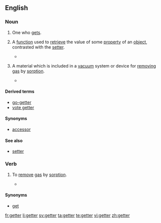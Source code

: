 ==English==

===Noun===
{{en-noun}}

# One who [[get]]s. 
# {{computing|programming}} A [[function]] used to [[retrieve]] the value of some [[property]] of an [[object]], contrasted with the [[setter]].
#*{{quote-book
|year=2002
|author=James Steven Perry
|title=Java Management Extensions
|chapter=2
|isbn=0596002459
|page=47
|passage=A proper '''getter''' must return the type of its attribute.}}
# {{science}} A material which is included in a [[vacuum]] system or device for [[removing]] [[gas]] by [[sorption]].
#*{{quote-book
|year=1979
|author=G. L. Weissler and Robert Warner Carlson
|title=Vacuum Physics and Technology
|chapter=5
|isbn=0124759149
|pages=194-195
|passage=Titanium has become the preferred '''getter''' for general vacuum-pumping applications because of its relatively high vapor pressure characteristic and its broad spectrum chemical reactivity.}}

====Derived terms====
*[[go-getter]]
*[[vote getter]]

====Synonyms====
* {{sense|computing}} [[accessor]]

====See also====
*[[setter]]

===Verb===
{{en-verb}}

# {{sciences}} To [[remove]] [[gas]] by [[sorption]].
#*{{quote-book
|year=2003
|author=John F. O'Hanlon
|title=A Users Guide to Vacuum Technology
|chapter=14
|isbn=0471270520
|page=247
|passage=Many reactive metals rapidly pump large quantities of active gases because they '''getter''' (react with) the gases.}}

====Synonyms====
* [[get]]

[[fr:getter]]
[[li:getter]]
[[sv:getter]]
[[ta:getter]]
[[te:getter]]
[[vi:getter]]
[[zh:getter]]